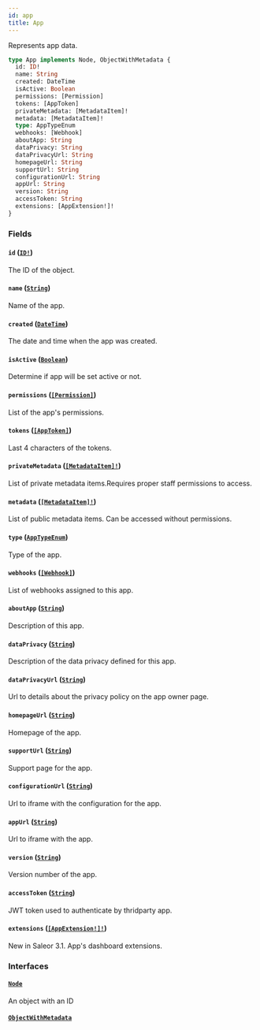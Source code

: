 ```yaml
---
id: app
title: App
---
```


Represents app data.

```graphql
type App implements Node, ObjectWithMetadata {
  id: ID!
  name: String
  created: DateTime
  isActive: Boolean
  permissions: [Permission]
  tokens: [AppToken]
  privateMetadata: [MetadataItem]!
  metadata: [MetadataItem]!
  type: AppTypeEnum
  webhooks: [Webhook]
  aboutApp: String
  dataPrivacy: String
  dataPrivacyUrl: String
  homepageUrl: String
  supportUrl: String
  configurationUrl: String
  appUrl: String
  version: String
  accessToken: String
  extensions: [AppExtension!]!
}
```

### Fields

#### `id` ([`ID!`](/docs/developer/api-reference/scalars/id))

The ID of the object.

#### `name` ([`String`](/docs/developer/api-reference/scalars/string))

Name of the app.

#### `created` ([`DateTime`](/docs/developer/api-reference/scalars/date-time))

The date and time when the app was created.

#### `isActive` ([`Boolean`](/docs/developer/api-reference/scalars/boolean))

Determine if app will be set active or not.

#### `permissions` ([`[Permission]`](/docs/developer/api-reference/objects/permission))

List of the app's permissions.

#### `tokens` ([`[AppToken]`](/docs/developer/api-reference/objects/app-token))

Last 4 characters of the tokens.

#### `privateMetadata` ([`[MetadataItem]!`](/docs/developer/api-reference/objects/metadata-item))

List of private metadata items.Requires proper staff permissions to access.

#### `metadata` ([`[MetadataItem]!`](/docs/developer/api-reference/objects/metadata-item))

List of public metadata items. Can be accessed without permissions.

#### `type` ([`AppTypeEnum`](/docs/developer/api-reference/enums/app-type-enum))

Type of the app.

#### `webhooks` ([`[Webhook]`](/docs/developer/api-reference/objects/webhook))

List of webhooks assigned to this app.

#### `aboutApp` ([`String`](/docs/developer/api-reference/scalars/string))

Description of this app.

#### `dataPrivacy` ([`String`](/docs/developer/api-reference/scalars/string))

Description of the data privacy defined for this app.

#### `dataPrivacyUrl` ([`String`](/docs/developer/api-reference/scalars/string))

Url to details about the privacy policy on the app owner page.

#### `homepageUrl` ([`String`](/docs/developer/api-reference/scalars/string))

Homepage of the app.

#### `supportUrl` ([`String`](/docs/developer/api-reference/scalars/string))

Support page for the app.

#### `configurationUrl` ([`String`](/docs/developer/api-reference/scalars/string))

Url to iframe with the configuration for the app.

#### `appUrl` ([`String`](/docs/developer/api-reference/scalars/string))

Url to iframe with the app.

#### `version` ([`String`](/docs/developer/api-reference/scalars/string))

Version number of the app.

#### `accessToken` ([`String`](/docs/developer/api-reference/scalars/string))

JWT token used to authenticate by thridparty app.

#### `extensions` ([`[AppExtension!]!`](/docs/developer/api-reference/objects/app-extension))

New in Saleor 3.1. App's dashboard extensions.

### Interfaces

#### [`Node`](/docs/developer/api-reference/interfaces/node)

An object with an ID

#### [`ObjectWithMetadata`](/docs/developer/api-reference/interfaces/object-with-metadata)
